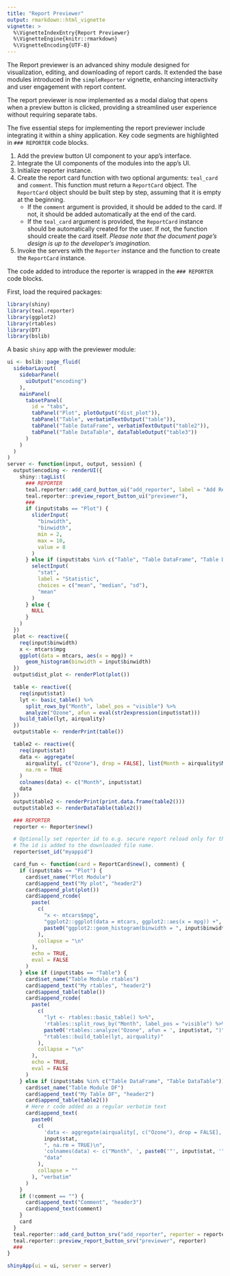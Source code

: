 ```yaml
---
title: "Report Previewer"
output: rmarkdown::html_vignette
vignette: >
  %\VignetteIndexEntry{Report Previewer}
  %\VignetteEngine{knitr::rmarkdown}
  %\VignetteEncoding{UTF-8}
---
```


The Report previewer is an advanced shiny module designed for visualization, editing, and downloading of report cards.
It extended the base modules introduced in the `simpleReporter` vignette, enhancing interactivity and user engagement with report content.

The report previewer is now implemented as a modal dialog that opens when a preview button is clicked, providing a streamlined user experience without requiring separate tabs.

The five essential steps for implementing the report previewer include integrating it within a shiny application. Key code segments are highlighted in `### REPORTER` code blocks.

1. Add the preview button UI component to your app's interface.
2. Integrate the UI components of the modules into the app's UI.
3. Initialize reporter instance.
4. Create the report card function with two optional arguments: `teal_card` and `comment`.
This function must return a `ReportCard` object.
The `ReportCard` object should be built step by step, assuming that it is empty at the beginning.
   - If the `comment` argument is provided, it should be added to the card.
   If not, it should be added automatically at the end of the card.
   - If the `teal_card` argument is provided, the `ReportCard` instance should be automatically created for the user.
   If not, the function should create the card itself.
*Please note that the document page's design is up to the developer's imagination.*
5. Invoke the servers with the `Reporter` instance and the function to create the `ReportCard` instance.

The code added to introduce the reporter is wrapped in the `### REPORTER` code blocks.

First, load the required packages:

```r
library(shiny)
library(teal.reporter)
library(ggplot2)
library(rtables)
library(DT)
library(bslib)
```

A basic `shiny` app with the previewer module:

```r
ui <- bslib::page_fluid(
  sidebarLayout(
    sidebarPanel(
      uiOutput("encoding")
    ),
    mainPanel(
      tabsetPanel(
        id = "tabs",
        tabPanel("Plot", plotOutput("dist_plot")),
        tabPanel("Table", verbatimTextOutput("table")),
        tabPanel("Table DataFrame", verbatimTextOutput("table2")),
        tabPanel("Table DataTable", dataTableOutput("table3"))
      )
    )
  )
)
server <- function(input, output, session) {
  output$encoding <- renderUI({
    shiny::tagList(
      ### REPORTER
      teal.reporter::add_card_button_ui("add_reporter", label = "Add Report Card"),
      teal.reporter::preview_report_button_ui("previewer"),
      ###
      if (input$tabs == "Plot") {
        sliderInput(
          "binwidth",
          "binwidth",
          min = 2,
          max = 10,
          value = 8
        )
      } else if (input$tabs %in% c("Table", "Table DataFrame", "Table DataTable")) {
        selectInput(
          "stat",
          label = "Statistic",
          choices = c("mean", "median", "sd"),
          "mean"
        )
      } else {
        NULL
      }
    )
  })
  plot <- reactive({
    req(input$binwidth)
    x <- mtcars$mpg
    ggplot(data = mtcars, aes(x = mpg)) +
      geom_histogram(binwidth = input$binwidth)
  })
  output$dist_plot <- renderPlot(plot())

  table <- reactive({
    req(input$stat)
    lyt <- basic_table() %>%
      split_rows_by("Month", label_pos = "visible") %>%
      analyze("Ozone", afun = eval(str2expression(input$stat)))
    build_table(lyt, airquality)
  })
  output$table <- renderPrint(table())

  table2 <- reactive({
    req(input$stat)
    data <- aggregate(
      airquality[, c("Ozone"), drop = FALSE], list(Month = airquality$Month), get(input$stat),
      na.rm = TRUE
    )
    colnames(data) <- c("Month", input$stat)
    data
  })
  output$table2 <- renderPrint(print.data.frame(table2()))
  output$table3 <- renderDataTable(table2())

  ### REPORTER
  reporter <- Reporter$new()

  # Optionally set reporter id to e.g. secure report reload only for the same app
  # The id is added to the downloaded file name.
  reporter$set_id("myappid")

  card_fun <- function(card = ReportCard$new(), comment) {
    if (input$tabs == "Plot") {
      card$set_name("Plot Module")
      card$append_text("My plot", "header2")
      card$append_plot(plot())
      card$append_rcode(
        paste(
          c(
            "x <- mtcars$mpg",
            "ggplot2::ggplot(data = mtcars, ggplot2::aes(x = mpg)) +",
            paste0("ggplot2::geom_histogram(binwidth = ", input$binwidth, ")")
          ),
          collapse = "\n"
        ),
        echo = TRUE,
        eval = FALSE
      )
    } else if (input$tabs == "Table") {
      card$set_name("Table Module rtables")
      card$append_text("My rtables", "header2")
      card$append_table(table())
      card$append_rcode(
        paste(
          c(
            "lyt <- rtables::basic_table() %>%",
            'rtables::split_rows_by("Month", label_pos = "visible") %>%',
            paste0('rtables::analyze("Ozone", afun = ', input$stat, ")"),
            "rtables::build_table(lyt, airquality)"
          ),
          collapse = "\n"
        ),
        echo = TRUE,
        eval = FALSE
      )
    } else if (input$tabs %in% c("Table DataFrame", "Table DataTable")) {
      card$set_name("Table Module DF")
      card$append_text("My Table DF", "header2")
      card$append_table(table2())
      # Here r code added as a regular verbatim text
      card$append_text(
        paste0(
          c(
            'data <- aggregate(airquality[, c("Ozone"), drop = FALSE], list(Month = airquality$Month), ',
            input$stat,
            ", na.rm = TRUE)\n",
            'colnames(data) <- c("Month", ', paste0('"', input$stat, '"'), ")\n",
            "data"
          ),
          collapse = ""
        ), "verbatim"
      )
    }
    if (!comment == "") {
      card$append_text("Comment", "header3")
      card$append_text(comment)
    }
    card
  }
  teal.reporter::add_card_button_srv("add_reporter", reporter = reporter, card_fun = card_fun)
  teal.reporter::preview_report_button_srv("previewer", reporter)
  ###
}

shinyApp(ui = ui, server = server)
```
